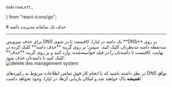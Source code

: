     GoArrowLeft,
} from "react-icons/go";


<Layout>
<Head>
<title>مستندات حذف سامانه مدیریت دامنه - لیارا</title>
<meta property="og:title" content="مستندات خدمات رایانش ابری لیارا" />
<meta property="og:description" content="مستندات نحوه حذف سامانه مدیریت دامنه در کنسول لیارا"  />
</Head>
# حذف یک سامانه مدیریت دامنه

<hr className="mb-2" />
برای حذف سرویس DNS یک دامنه در لیارا، کافیست تا در منوی **DNS** بر روی سه‌نقطه دامنه مدنظرتان کلیک کنید،
سپس؛ بر روی گزینه **حذف دامنه** کلیک کرده 
در نهایت، کافیست تا دامنه‌تان را در فیلد خواسته‌شده، وارد کنید و بر روی گزینه **حذف** کلیک کنید تا دامنه‌تان حذف شود:
<div className="h-4" />
<img src="https://media.liara.ir/docs/delete-dns-management-system.gif" alt="delete dns management system"/>
<div className="h-4" />

در نظر داشته باشید که با انجام کار فوق تمامی اطلاعات مربوط به رکوردهای DNS
**برای همیشه** پاک خواهند شد و امکان بازیابی آن‌ها، در لیارا، وجود نخواهد داشت!

</Layout>